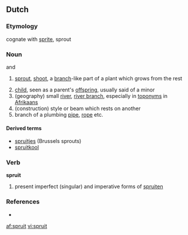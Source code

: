 ==Dutch==

===Etymology===
cognate with [[sprite]], sprout

===Noun===
{{nl-noun}} {{m}} and {{f}}

# {{botany}} [[sprout]], [[shoot]], a [[branch]]-like part of a plant which grows from the rest
# [[child]], seen as a parent's [[offspring]], usually said of a minor
# (geography) small [[river]], [[river branch]], especially in [[toponym]]s in [[Afrikaans]]
# (construction) style or beam which rests on another
# branch of a plumbing [[pipe]], [[rope]] etc.

====Derived terms====
* [[spruitjes]] (Brussels sprouts)
* [[spruitkool]]

===Verb===
'''spruit'''

# present imperfect (singular) and imperative forms of [[spruiten]]

===References===
* {{R:Koenen}}

[[af:spruit]]
[[vi:spruit]]